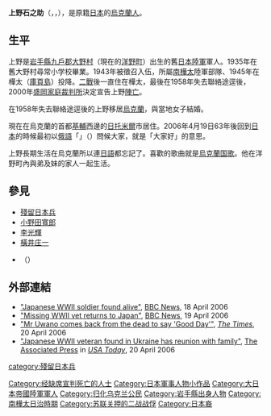 {{Infobox military person
|name= 上野石之助
|birth_date={{Birth year and age|1922|10}} 
|image= 
|caption=
|nickname=
|birth_place= [[大日本帝国|大日本帝国]][[岩手县|岩手县]]{{tsl|en|Ōno, Iwate|大野村}}
|allegiance= {{flag|Empire of Japan}}
|branch= {{army|Empire of Japan}}
|serviceyears= 1941–1945
|rank= 
|unit= 
|commands= 
|battles=*[[第二次世界大战|第二次世界大战]]
*[[庫頁島戰役_(1945年)|库页岛战役]]
|awards= 
|relations=
|laterwork= 
|children=3
}}
'''上野石之助'''（{{jpn|j=上野 石之助|hg=うわの いしのすけ|rm=Uwano Ishinosuke}}，{{lang-uk|Ісіносуке Увано}}，{{bd|1922年|10月|||}}），是原籍[[日本|日本]]的[[烏克蘭人|烏克蘭人]]。

==生平==
上野是[[岩手縣|岩手縣]][[九戶郡|九戶郡]][[大野村|大野村]]（現在的[[洋野町|洋野町]]）出生的舊[[大日本帝國陸軍|日本陸軍]]軍人。1935年在舊大野村尋常小学校畢業。1943年被徵召入伍，所屬[[樺太廳|南樺太]]陸軍部隊、1945年在樺太（[[庫頁島|庫頁島]]）投降。[[第二次世界大战|二戰]]後一直住在樺太，最後在1958年失去聯絡途逕後，2000年[[盛岡家庭裁判所|盛岡家庭裁判所]]決定宣告上野[[陣亡|陣亡]]。

在1958年失去聯絡途逕後的上野移居[[烏克蘭|烏克蘭]]，與當地女子結婚。

現在在烏克蘭的首都[[基輔|基輔]]西邊的[[日托米爾|日托米爾]]市居住。2006年4月19日63年後回到[[日本|日本]]的時候最初以[[俄語|俄語]]「{{lang|ru|Здравствуйте!}}」（{{IPA|/zdrá:stvujtje/}}）問候大家，就是「大家好」的意思。

上野長期生活在烏克蘭所以連[[日語|日語]]都忘記了。喜歡的歌曲就是[[烏克蘭仍在人間|烏克蘭国歌]]。他在洋野町內與弟及妹的家人一起生活。

==參見==
* [[殘留日本兵|殘留日本兵]]
* [[小野田寬郎|小野田寬郎]]
*[[李光輝|李光輝]]
* [[橫井庄一|橫井庄一]]
* {{link-ja|盛岡家庭裁判所|盛岡家庭裁判所}}（{{lang|ja|盛岡家庭裁判所}}）

==外部連結==
{{refbegin}}
*[http://news.bbc.co.uk/2/hi/asia-pacific/4916294.stm "Japanese WWII soldier found alive"]{{Wayback|url=http://news.bbc.co.uk/2/hi/asia-pacific/4916294.stm |date=20201109001232 }}, [[BBC_News|BBC News]], 18 April 2006
*[http://news.bbc.co.uk/1/hi/world/asia-pacific/4921396.stm "Missing WWII vet returns to Japan"]{{Wayback|url=http://news.bbc.co.uk/1/hi/world/asia-pacific/4921396.stm |date=20170908182752 }}, [[BBC_News|BBC News]], 19 April 2006
*[http://www.timesonline.co.uk/tol/news/world/asia/article707265.ece "Mr Uwano comes back from the dead to say 'Good Day'"]{{Wayback|url=http://www.timesonline.co.uk/tol/news/world/asia/article707265.ece |date=20110523223857 }}, ''[[The_Times|The Times]]'', 20 April 2006
*[http://www.usatoday.com/news/world/2006-04-20-japanesesoldier_x.htm "Japanese WWII veteran found in Ukraine has reunion with family"]{{Wayback|url=http://www.usatoday.com/news/world/2006-04-20-japanesesoldier_x.htm |date=20110523163602 }}, [[The_Associated_Press|The Associated Press]] in ''[[USA_Today|USA Today]]'', 20 April 2006
{{refend}}

{{normdaten}}
{{DEFAULTSORT:uwano ishinosuke}}
[[Category:经缺席宣判死亡的人士|Category:经缺席宣判死亡的人士]]
[[Category:日本軍事人物小作品|Category:日本軍事人物小作品]]
[[Category:大日本帝國陸軍軍人|Category:大日本帝國陸軍軍人]]
[[category:殘留日本兵|category:殘留日本兵]]
[[Category:归化乌克兰公民|Category:归化乌克兰公民]]
[[Category:岩手縣出身人物|Category:岩手縣出身人物]]
[[Category:南樺太日治時期|Category:南樺太日治時期]]
[[Category:苏联关押的二战战俘|Category:苏联关押的二战战俘]]
[[Category:日本裔|Category:日本裔]]